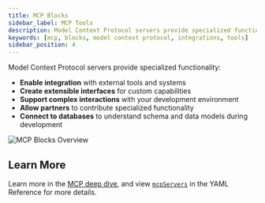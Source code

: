 ```yaml
---
title: MCP Blocks
sidebar_label: MCP Tools
description: Model Context Protocol servers provide specialized functionality
keywords: [mcp, blocks, model context protocol, integrations, tools]
sidebar_position: 4
---
```


Model Context Protocol servers provide specialized functionality:

- **Enable integration** with external tools and systems
- **Create extensible interfaces** for custom capabilities
- **Support complex interactions** with your development environment
- **Allow partners** to contribute specialized functionality
- **Connect to databases** to understand schema and data models during development

![MCP Blocks Overview](/img/mcp-blocks-overview.png)

## Learn More

Learn more in the [MCP deep dive](../advanced/deep-dives/mcp.mdx), and view [`mcpServers`](/reference#mcpservers) in the YAML Reference for more details.

